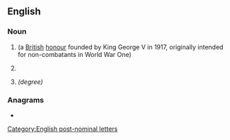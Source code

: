 ==English==

===Noun===
{{en-noun}}

# {{initialism of|lang=en|Member of the {{w|Order of the British Empire}}}} (a [[British]] [[honour]] founded by King George V in 1917, originally intended for non-combatants in World War One)
# {{lb|en|technology}} {{initialism of|lang=en|[[molecular]] [[beam]] [[epitaxy]]}}
# {{initialism of|w:Master of Bioscience Enterprise|}} ''(degree)''

===Anagrams===
* {{anagrams|en|a=bem|B.M.E.|BEM|BME|EBM|MEB}}

[[Category:English post-nominal letters]]